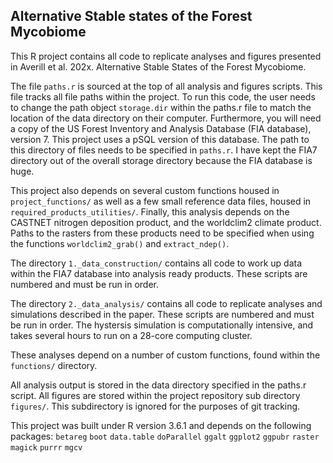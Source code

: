 ## Alternative Stable states of the Forest Mycobiome
This R project contains all code to replicate analyses and figures presented in Averill et al. 202x. Alternative Stable States of the Forest Mycobiome.

The file `paths.r` is sourced at the top of all analysis and figures scripts. This file tracks all file paths within the project. To run this code, the user needs to change the path object `storage.dir` within the paths.r file to match the location of the data directory on their computer. Furthermore, you will need a copy of the US Forest Inventory and Analysis Database (FIA database), version 7. This project uses a pSQL version of this database. The path to this directory of files needs to be specified in `paths.r`. I have kept the FIA7 directory out of the overall storage directory because the FIA database is huge.

This project also depends on several custom functions housed in `project_functions/` as well as a few small reference data files, housed in `required_products_utilities/`. Finally, this analysis depends on the CASTNET nitrogen deposition product, and the worldclim2 climate product. Paths to the rasters from these products need to be specified when using the functions `worldclim2_grab()` and `extract_ndep()`.

The directory `1._data_construction/` contains all code to work up data within the FIA7 database into analysis ready products. These scripts are numbered and must be run in order.

The directory `2._data_analysis/` contains all code to replicate analyses and simulations described in the paper. These scripts are numbered and must be run in order. The hystersis simulation is computationally intensive, and takes several hours to run on a 28-core computing cluster.

These analyses depend on a number of custom functions, found within the `functions/` directory.

All analysis output is stored in the data directory specified in the paths.r script. All figures are stored within the project repository sub directory `figures/`. This subdirectory is ignored for the purposes of git tracking.

This project was built under R version 3.6.1 and depends on the following packages:
`betareg`
`boot`
`data.table`
`doParallel`
`ggalt`
`ggplot2`
`ggpubr`
`raster`
`magick`
`purrr`
`mgcv`
